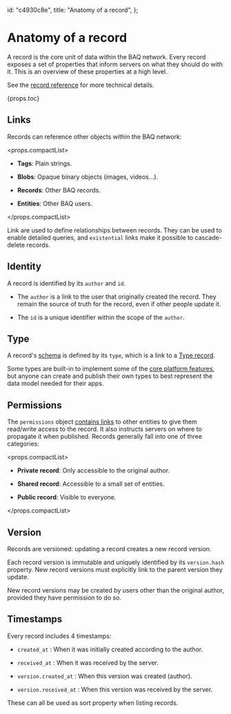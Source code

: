   id: "c4930c8e",
  title: "Anatomy of a record",
};

# Anatomy of a record

A record is the core unit of data within the BAQ network. Every record exposes a set of properties that inform servers on what they should do with it. This is an overview of these properties at a high level.

See the [record reference](01735953) for more technical details.

{props.toc}

## Links

Records can reference other objects within the BAQ network:

<props.compactList>

- **Tags**: Plain strings.

- **Blobs**: Opaque binary objects (images, videos...).

- **Records**: Other BAQ records.

- **Entities**: Other BAQ users.

</props.compactList>

Link are used to define relationships between records. They can be used to enable detailed queries, and `existential` links make it possible to cascade-delete records.

## Identity

A record is identified by its `author` and `id`.

- The `author` is a link to the user that originally created the record. They remain the source of truth for the record, even if other people update it.

- The `id` is a unique identifier within the scope of the `author`.

## Type

A record's [schema](c64170ca) is defined by its `type`, which is a link to a [Type record](27a5d157).

Some types are built-in to implement some of the [core platform features](ab269c26), but anyone can create and publish their own types to best represent the data model needed for their apps.

## Permissions

The `permissions` object [contains links](3d6c2ea8) to other entities to give them read/write access to the record. It also instructs servers on where to propagate it when published. Records generally fall into one of three categories:

<props.compactList>

- **Private record**: Only accessible to the original author.

- **Shared record**: Accessible to a small set of entities.

- **Public record**: Visible to everyone.

</props.compactList>

## Version

Records are versioned: updating a record creates a new record version.

Each record version is immutable and uniquely identified by its `version.hash` property. New record versions must explicitly link to the parent version they update.

New record versions may be created by users other than the original author, provided they have permission to do so.

## Timestamps

Every record includes 4 timestamps:

- `created_at` : When it was initially created according to the author.

- `received_at` : When it was received by the server.

- `version.created_at` : When this version was created (author).

- `version.received_at` : When this version was received by the server.

These can all be used as sort property when listing records.
